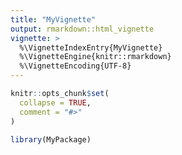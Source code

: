 ```yaml
---
title: "MyVignette"
output: rmarkdown::html_vignette
vignette: >
  %\VignetteIndexEntry{MyVignette}
  %\VignetteEngine{knitr::rmarkdown}
  %\VignetteEncoding{UTF-8}
---
```


```r
knitr::opts_chunk$set(
  collapse = TRUE,
  comment = "#>"
)
```

```r
library(MyPackage)
```
